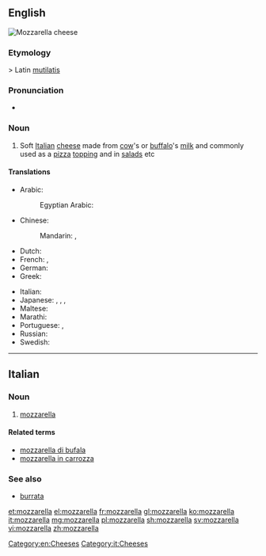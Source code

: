 {{also|Mozzarella}}
==English==
[[Image:Cheese 07 bg 042906.jpg|thumb|right|Mozzarella cheese]]
{{wikipedia}}

===Etymology===
{{etyl|it|en}} {{term|mozzare||to cut off|lang=it}} > Latin [[mutilatis]]

===Pronunciation===
* {{a|UK}} {{IPA|/mɒt.sə.ˈɹɛl.ə/|lang=en}}

===Noun===
{{en-noun|s|mozzarelle}}

# Soft [[Italian]] [[cheese]] made from [[cow]]'s or [[buffalo]]'s [[milk]] and commonly used as a [[pizza]] [[topping]] and in [[salad]]s etc

====Translations====
{{trans-top|soft Italian cheese}}
* Arabic: {{t|ar|مُوزَارِيلَا|f|tr=muzarelā}}
*: Egyptian Arabic: {{t|arz|موتزاريلا|f|tr=mutzarela|sc=Arab}}
* Chinese:
*: Mandarin: {{t+|cmn|馬蘇里拉|sc=Hani}}, {{t+|cmn|马苏里拉|tr=mǎsūlǐlā|sc=Hani}}
* Dutch: {{t|nl|mozzarella}}
* French: {{t+|fr|mozzarelle|f}}, {{t+|fr|mozzarella|f}}
* German: {{t+|de|Mozzarella|m}}
* Greek: {{t|el|μοτσαρέλα|f}}
{{trans-mid}}
* Italian: {{t+|it|mozzarella|f}}
* Japanese: {{t|ja|モッツァレラ|tr=mottsarera|sc=Jpan}}, {{t|ja|モツァレラ|tr=motsarera|sc=Jpan}}, {{t|ja|モザレラ|tr=mozarera|sc=Jpan}}, {{t|ja|モッツァレッラ|tr=mottsarerra|sc=Jpan}}
* Maltese: {{t|mt|mozzarella|f}}
* Marathi: {{t|mr|मोजारेला|tr=mozārelā|sc=Deva}}
* Portuguese: {{t+|pt|muçarela|f}}, {{t+|pt|mozarela|f}}
* Russian: {{t|ru|моцаре́лла|f|tr=mocarɛ́lla}}
* Swedish: {{t|sv|mozzarella|c}}
{{trans-bottom}}

[[Category:en:Cheeses]]

----

==Italian==
{{wikipedia|lang=it}}

===Noun===
{{it-noun|f}}

# [[#English|mozzarella]]

====Related terms====
* [[mozzarella di bufala]]
* [[mozzarella in carrozza]]

===See also===
* [[burrata]]

[[Category:it:Cheeses]]

[[et:mozzarella]]
[[el:mozzarella]]
[[fr:mozzarella]]
[[gl:mozzarella]]
[[ko:mozzarella]]
[[it:mozzarella]]
[[mg:mozzarella]]
[[pl:mozzarella]]
[[sh:mozzarella]]
[[sv:mozzarella]]
[[vi:mozzarella]]
[[zh:mozzarella]]
